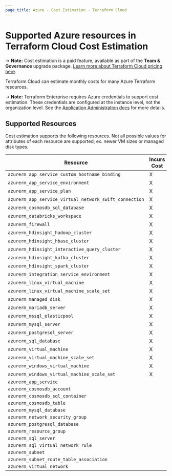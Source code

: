 ```yaml
---
page_title: Azure - Cost Estimation - Terraform Cloud
---
```


# Supported Azure resources in Terraform Cloud Cost Estimation

-> **Note:** Cost estimation is a paid feature, available as part of the **Team & Governance** upgrade package. [Learn more about Terraform Cloud pricing here](https://www.hashicorp.com/products/terraform/pricing).

Terraform Cloud can estimate monthly costs for many Azure Terraform resources.

-> **Note:** Terraform Enterprise requires Azure credentials to support cost estimation. These credentials are configured at the instance level, not the organization level. See the [Application Administration docs](/terraform/enterprise/admin/application/integration) for more details.

## Supported Resources

Cost estimation supports the following resources. Not all possible values for attributes of each resource are supported, ex. newer VM sizes or managed disk types.

| Resource | Incurs Cost |
| ----------- | ----------- |
| `azurerm_app_service_custom_hostname_binding` | X |
| `azurerm_app_service_environment` | X |
| `azurerm_app_service_plan` | X |
| `azurerm_app_service_virtual_network_swift_connection` | X |
| `azurerm_cosmosdb_sql_database` | X |
| `azurerm_databricks_workspace` | X |
| `azurerm_firewall` | X |
| `azurerm_hdinsight_hadoop_cluster` | X |
| `azurerm_hdinsight_hbase_cluster` | X |
| `azurerm_hdinsight_interactive_query_cluster` | X |
| `azurerm_hdinsight_kafka_cluster` | X |
| `azurerm_hdinsight_spark_cluster` | X |
| `azurerm_integration_service_environment` | X |
| `azurerm_linux_virtual_machine` | X |
| `azurerm_linux_virtual_machine_scale_set` | X |
| `azurerm_managed_disk` | X |
| `azurerm_mariadb_server` | X |
| `azurerm_mssql_elasticpool` | X |
| `azurerm_mysql_server` | X |
| `azurerm_postgresql_server` | X |
| `azurerm_sql_database` | X |
| `azurerm_virtual_machine` | X |
| `azurerm_virtual_machine_scale_set` | X |
| `azurerm_windows_virtual_machine` | X |
| `azurerm_windows_virtual_machine_scale_set` | X |
| `azurerm_app_service` | |
| `azurerm_cosmosdb_account` | |
| `azurerm_cosmosdb_sql_container` | |
| `azurerm_cosmosdb_table` | |
| `azurerm_mysql_database` | |
| `azurerm_network_security_group` | |
| `azurerm_postgresql_database` | |
| `azurerm_resource_group` | |
| `azurerm_sql_server` | |
| `azurerm_sql_virtual_network_rule` | |
| `azurerm_subnet` | |
| `azurerm_subnet_route_table_association` | |
| `azurerm_virtual_network` | |
